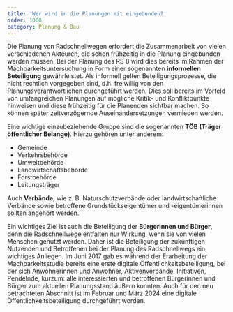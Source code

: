 ```yaml
---
title: 'Wer wird in die Planungen mit eingebunden?'
order: 1000
category: Planung & Bau
---
```


Die Planung von Radschnellwegen erfordert die Zusammenarbeit von vielen verschiedenen Akteuren, die schon frühzeitig in die Planung eingebunden werden müssen. Bei der Planung des RS 8 wird dies bereits im Rahmen der Machbarkeitsuntersuchung in Form einer sogenannten **informellen Beteiligung** gewährleistet. Als informell gelten Beteiligungsprozesse, die nicht rechtlich vorgegeben sind, d.h. freiwillig von den Planungsverantwortlichen durchgeführt werden. Dies soll bereits im Vorfeld von umfangreichen Planungen auf mögliche Kritik- und Konfliktpunkte hinweisen und diese frühzeitig für die Planenden sichtbar machen. So können später zeitverzögernde Auseinandersetzungen vermieden werden.

Eine wichtige einzubeziehende Gruppe sind die sogenannten **TÖB (Träger öffentlicher Belange)**. Hierzu gehören unter anderem:

- Gemeinde
- Verkehrsbehörde
- Umweltbehörde
- Landwirtschaftsbehörde
- Forstbehörde
- Leitungsträger

Auch **Verbände**, wie z. B. Naturschutzverbände oder landwirtschaftliche Verbände sowie betroffene Grundstückseigentümer und -eigentümerinnen sollten angehört werden.

Ein wichtiges Ziel ist auch die Beteiligung der **Bürgerinnen und Bürger**, denn die Radschnellwege entfalten nur Wirkung, wenn sie von vielen Menschen genutzt werden. Daher ist die Beteiligung der zukünftigen Nutzenden und Betroffenen bei der Planung des Radschnellwegs ein wichtiges Anliegen. Im Juni 2017 gab es während der Erarbeitung der Machbarkeitsstudie bereits eine erste digitale Öffentlichkeitsbeteiligung, bei der sich Anwohnerinnen und Anwohner, Aktivenverbände, Initiativen, Pendelnde, kurzum: alle interessierten und betroffenen Bürgerinnen und Bürger zum aktuellen Planungsstand äußern konnten. Auch für den neu betrachteten Abschnitt ist im Februar und März 2024 eine digitale Öffentlichkeitsbeteiligung durchgeführt worden.
